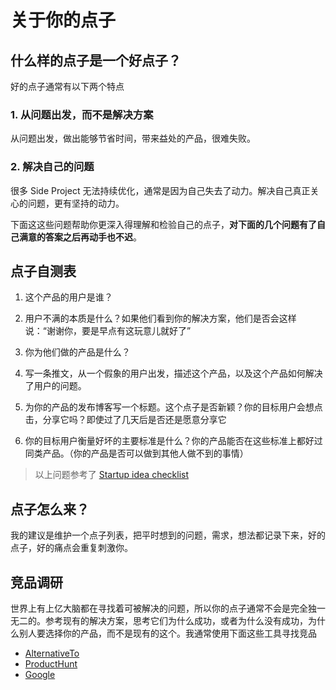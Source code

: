 # 关于你的点子

## 什么样的点子是一个好点子？

好的点子通常有以下两个特点

### 1. 从问题出发，而不是解决方案

从问题出发，做出能够节省时间，带来益处的产品，很难失败。

### 2. 解决自己的问题

很多 Side Project 无法持续优化，通常是因为自己失去了动力。解决自己真正关心的问题，更有坚持的动力。

下面这这些问题帮助你更深入得理解和检验自己的点子，**对下面的几个问题有了自己满意的答案之后再动手也不迟**。

## 点子自测表

1. 这个产品的用户是谁？

2. 用户不满的本质是什么？如果他们看到你的解决方案，他们是否会这样说：“谢谢你，要是早点有这玩意儿就好了”

3. 你为他们做的产品是什么？

4. 写一条推文，从一个假象的用户出发，描述这个产品，以及这个产品如何解决了用户的问题。

5. 为你的产品的发布博客写一个标题。这个点子是否新颖？你的目标用户会想点击，分享它吗？即使过了几天后是否还是愿意分享它

6. 你的目标用户衡量好坏的主要标准是什么？你的产品能否在这些标准上都好过同类产品。（你的产品是否可以做到其他人做不到的事情）

> 以上问题参考了 [Startup idea checklist](https://www.defmacro.org/2019/03/26/startup-checklist.html)

## 点子怎么来？

我的建议是维护一个点子列表，把平时想到的问题，需求，想法都记录下来，好的点子，好的痛点会重复刺激你。

## 竞品调研

世界上有上亿大脑都在寻找着可被解决的问题，所以你的点子通常不会是完全独一无二的。参考现有的解决方案，思考它们为什么成功，或者为什么没有成功，为什么别人要选择你的产品，而不是现有的这个。我通常使用下面这些工具寻找竞品

- [AlternativeTo](https://alternativeto.net/)
- [ProductHunt](https://www.producthunt.com/)
- [Google](https://google.com)

